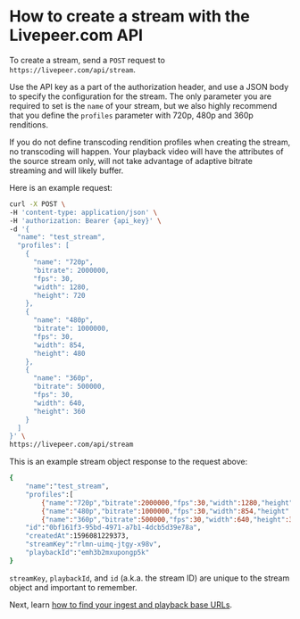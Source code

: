
<DocsLayout title="How to create a stream - Livepeer.com" description="How to create a stream with the Livepeer.com API">


# How to create a stream with the Livepeer.com API

To create a stream, send a `POST` request to `https://livepeer.com/api/stream`.

Use the API key as a part of the authorization header, and use a JSON body to
specify the configuration for the stream. The only parameter you are required to
set is the `name` of your stream, but we also highly recommend that you define
the `profiles` parameter with 720p, 480p and 360p renditions.

If you do not define transcoding rendition profiles when creating the stream, no
transcoding will happen. Your playback video will have the attributes of the
source stream only, will not take advantage of adaptive bitrate streaming and
will likely buffer.

Here is an example request:

```bash
curl -X POST \
-H 'content-type: application/json' \
-H 'authorization: Bearer {api_key}' \
-d '{
  "name": "test_stream",
  "profiles": [
    {
      "name": "720p",
      "bitrate": 2000000,
      "fps": 30,
      "width": 1280,
      "height": 720
    },
    {
      "name": "480p",
      "bitrate": 1000000,
      "fps": 30,
      "width": 854,
      "height": 480
    },
    {
      "name": "360p",
      "bitrate": 500000,
      "fps": 30,
      "width": 640,
      "height": 360
    }
  ]
}' \
https://livepeer.com/api/stream
```

This is an example stream object response to the request above:

```bash
{
    "name":"test_stream",
    "profiles":[
        {"name":"720p","bitrate":2000000,"fps":30,"width":1280,"height":720},
        {"name":"480p","bitrate":1000000,"fps":30,"width":854,"height":480}],
        {"name":"360p","bitrate":500000,"fps":30,"width":640,"height":360}],
    "id":"0bf161f3-95bd-4971-a7b1-4dcb5d39e78a",
    "createdAt":1596081229373,
    "streamKey":"rlmn-uimq-jtgy-x98v",
    "playbackId":"emh3b2mxupongp5k"
}
```

`streamKey`, `playbackId`, and `id` (a.k.a. the stream ID) are unique to the
stream object and important to remember.

Next, learn
[how to find your ingest and playback base URLs](/docs/guides/api/base-urls).

</DocsLayout>

